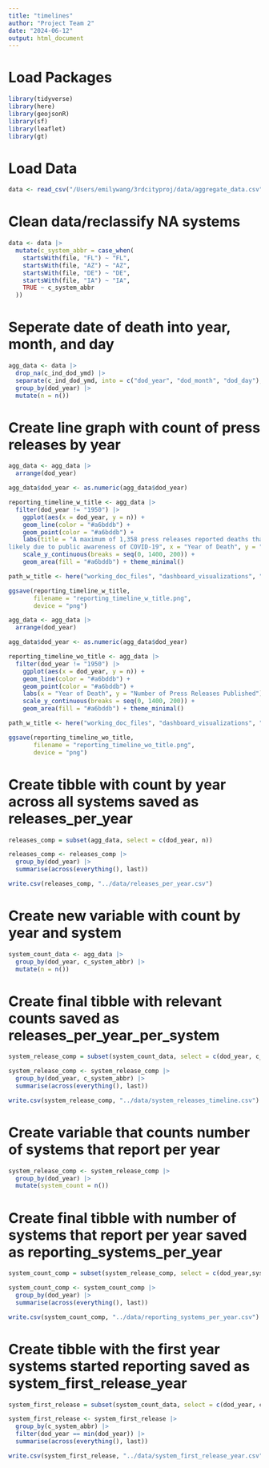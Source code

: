 ```yaml
---
title: "timelines"
author: "Project Team 2"
date: "2024-06-12"
output: html_document
---
```


# Load Packages

```r
library(tidyverse)
library(here) 
library(geojsonR) 
library(sf) 
library(leaflet)
library(gt)
```

# Load Data

```r
data <- read_csv("/Users/emilywang/3rdcityproj/data/aggregate_data.csv")
```

# Clean data/reclassify NA systems

```r
data <- data |> 
  mutate(c_system_abbr = case_when(
    startsWith(file, "FL") ~ "FL", 
    startsWith(file, "AZ") ~ "AZ",
    startsWith(file, "DE") ~ "DE", 
    startsWith(file, "IA") ~ "IA",
    TRUE ~ c_system_abbr
  ))
```

# Seperate date of death into year, month, and day

```r
agg_data <- data |>
  drop_na(c_ind_dod_ymd) |>
  separate(c_ind_dod_ymd, into = c("dod_year", "dod_month", "dod_day"), sep = "-") |>
  group_by(dod_year) |>
  mutate(n = n()) 
```

# Create line graph with count of press releases by year

```r
agg_data <- agg_data |>
  arrange(dod_year)

agg_data$dod_year <- as.numeric(agg_data$dod_year)

reporting_timeline_w_title <- agg_data |>
  filter(dod_year != "1950") |>
    ggplot(aes(x = dod_year, y = n)) +
    geom_line(color = "#a6bddb") +
    geom_point(color = "#a6bddb") +
    labs(title = "A maximum of 1,358 press releases reported deaths that occured in 2020,
likely due to public awareness of COVID-19", x = "Year of Death", y = "Number of Press Releases Published") +
    scale_y_continuous(breaks = seq(0, 1400, 200)) +
    geom_area(fill = "#a6bddb") + theme_minimal()

path_w_title <- here("working_doc_files", "dashboard_visualizations", "reporting_timeline_w_title.png")

ggsave(reporting_timeline_w_title, 
       filename = "reporting_timeline_w_title.png",
       device = "png")

```

```r
agg_data <- agg_data |>
  arrange(dod_year)

agg_data$dod_year <- as.numeric(agg_data$dod_year)

reporting_timeline_wo_title <- agg_data |>
  filter(dod_year != "1950") |>
    ggplot(aes(x = dod_year, y = n)) +
    geom_line(color = "#a6bddb") +
    geom_point(color = "#a6bddb") + 
    labs(x = "Year of Death", y = "Number of Press Releases Published") +
    scale_y_continuous(breaks = seq(0, 1400, 200)) +
    geom_area(fill = "#a6bddb") + theme_minimal()

path_w_title <- here("working_doc_files", "dashboard_visualizations", "reporting_timeline_wo_title.png") 

ggsave(reporting_timeline_wo_title, 
       filename = "reporting_timeline_wo_title.png",
       device = "png")

```

# Create tibble with count by year across all systems saved as releases_per_year

```r
releases_comp = subset(agg_data, select = c(dod_year, n))

releases_comp <- releases_comp |>
  group_by(dod_year) |>
  summarise(across(everything(), last))

write.csv(releases_comp, "../data/releases_per_year.csv")
```

# Create new variable with count by year and system

```r
system_count_data <- agg_data |>
  group_by(dod_year, c_system_abbr) |>
  mutate(n = n())
```

# Create final tibble with relevant counts saved as releases_per_year_per_system

```r
system_release_comp = subset(system_count_data, select = c(dod_year, c_system_abbr, n))

system_release_comp <- system_release_comp |>
  group_by(dod_year, c_system_abbr) |>
  summarise(across(everything(), last))

write.csv(system_release_comp, "../data/system_releases_timeline.csv")
```

# Create variable that counts number of systems that report per year

```r
system_release_comp <- system_release_comp |>
  group_by(dod_year) |>
  mutate(system_count = n())
```

# Create final tibble with number of systems that report per year saved as reporting_systems_per_year

```r
system_count_comp = subset(system_release_comp, select = c(dod_year,system_count))

system_count_comp <- system_count_comp |>
  group_by(dod_year) |>
  summarise(across(everything(), last))

write.csv(system_count_comp, "../data/reporting_systems_per_year.csv")
```

# Create tibble with the first year systems started reporting saved as system_first_release_year

```r
system_first_release = subset(system_count_data, select = c(dod_year, c_system_abbr))

system_first_release <- system_first_release |>
  group_by(c_system_abbr) |>
  filter(dod_year == min(dod_year)) |>
  summarise(across(everything(), last))

write.csv(system_first_release, "../data/system_first_release_year.csv")
```
